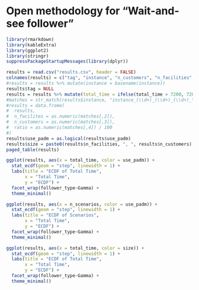 # Open methodology for "Wait-and-see follower"

```r
library(rmarkdown)
library(kableExtra)
library(ggplot2)
library(stringr)
suppressPackageStartupMessages(library(dplyr))
```

```r
results = read.csv("results.csv", header = FALSE)
colnames(results) = c("tag", "instance", "n_customers", "n_facilities", "Gamma", "follower_type", "use_padm", "total_time", "status", "reason", "best_bound", "best_obj", "n_iterations", "n_scenarios", "master_time", "separation_time")
#results = results %>% mutate(instance = basename(instance))
results$tag = NULL
results = results %>% mutate(total_time = ifelse(total_time > 7200, 7200, total_time))
#matches = str_match(results$instance, "instance_(\\d+)_(\\d+)_(\\d+)_\\d+\\.txt")
#results = data.frame(
#  results,
#  n_facilites = as.numeric(matches[,2]),
#  n_customers = as.numeric(matches[,3]),
#  ratio = as.numeric(matches[,4]) / 100
#)
results$use_padm = as.logical(results$use_padm)
results$size = paste0(results$n_facilities, ", ", results$n_customers)
paged_table(results)
```

```r
ggplot(results, aes(x = total_time, color = use_padm)) +
  stat_ecdf(geom = "step", linewidth = 1) +
  labs(title = "ECDF of Total Time",
       x = "Total Time",
       y = "ECDF") +
  facet_wrap(follower_type~Gamma) +
  theme_minimal()

ggplot(results, aes(x = n_scenarios, color = use_padm)) +
  stat_ecdf(geom = "step", linewidth = 1) +
  labs(title = "ECDF of Scenarios",
       x = "Total Time",
       y = "ECDF") +
  facet_wrap(follower_type~Gamma) +
  theme_minimal()

ggplot(results, aes(x = total_time, color = size)) +
  stat_ecdf(geom = "step", linewidth = 1) +
  labs(title = "ECDF of Total Time",
       x = "Total Time",
       y = "ECDF") +
  facet_wrap(follower_type~Gamma) +
  theme_minimal()
```
